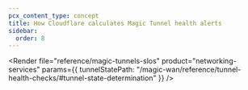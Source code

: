 ```yaml
---
pcx_content_type: concept
title: How Cloudflare calculates Magic Tunnel health alerts
sidebar:
  order: 8
---
```



<Render file="reference/magic-tunnels-slos"
	product="networking-services"
	params={{ tunnelStatePath: "/magic-wan/reference/tunnel-health-checks/#tunnel-state-determination"	}}
/>
